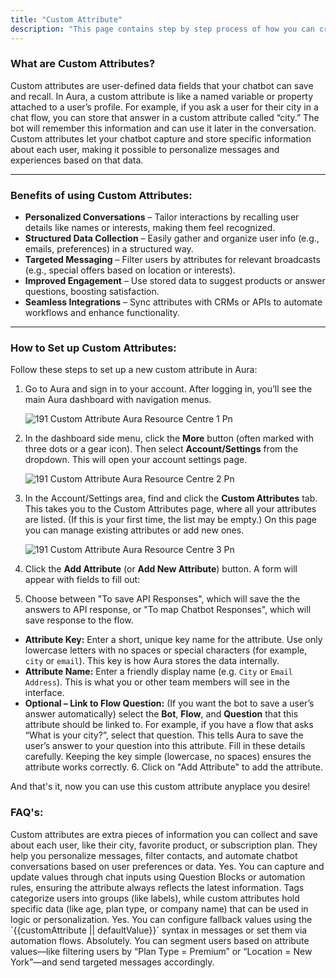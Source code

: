```yaml
---
title: "Custom Attribute"
description: "This page contains step by step process of how you can create and manage the custom attribute in  Aura."
---
```


### **What are Custom Attributes?**

Custom attributes are user-defined data fields that your chatbot can save and recall. In  Aura, a custom attribute is like a named variable or property attached to a user’s profile. For example, if you ask a user for their city in a chat flow, you can store that answer in a custom attribute called “city.” The bot will remember this information and can use it later in the conversation. Custom attributes let your chatbot capture and store specific information about each user, making it possible to personalize messages and experiences based on that data.

---

### **Benefits of using Custom Attributes:**

- **Personalized Conversations** – Tailor interactions by recalling user details like names or interests, making them feel recognized.
- **Structured Data Collection** – Easily gather and organize user info (e.g., emails, preferences) in a structured way.
- **Targeted Messaging** – Filter users by attributes for relevant broadcasts (e.g., special offers based on location or interests).
- **Improved Engagement** – Use stored data to suggest products or answer questions, boosting satisfaction.
- **Seamless Integrations** – Sync attributes with CRMs or APIs to automate workflows and enhance functionality.

---

### **How to Set up Custom Attributes:**

Follow these steps to set up a new custom attribute in  Aura:

1. Go to  Aura and sign in to your account. After logging in, you’ll see the main  Aura dashboard with navigation menus.

   ![191 Custom Attribute  Aura Resource Centre 1 Pn](/images/how-botpenguin-works/custom-attribute/191.custom_attribute__Aura_resource_centre-1.png)
2. In the dashboard side menu, click the **More** button (often marked with three dots or a gear icon). Then select **Account/Settings** from the dropdown. This will open your account settings page.

   ![191 Custom Attribute  Aura Resource Centre 2 Pn](/images/how-botpenguin-works/custom-attribute/191.custom_attribute__Aura_resource_centre-2.png)
3. In the Account/Settings area, find and click the **Custom Attributes** tab. This takes you to the Custom Attributes page, where all your attributes are listed. (If this is your first time, the list may be empty.) On this page you can manage existing attributes or add new ones.

   ![191 Custom Attribute  Aura Resource Centre 3 Pn](/images/how-botpenguin-works/custom-attribute/191.custom_attribute__Aura_resource_centre-3.png)
4. Click the **Add Attribute** (or **Add New Attribute**) button. A form will appear with fields to fill out:
5. Choose between "To save API Responses", which will save the the answers to API response, or "To map Chatbot Responses", which will save response to the flow.

- **Attribute Key:** Enter a short, unique key name for the attribute. Use only lowercase letters with no spaces or special characters (for example, `city` or `email`). This key is how  Aura stores the data internally.
- **Attribute Name:** Enter a friendly display name (e.g. `City` or `Email Address`). This is what you or other team members will see in the interface.
- **Optional – Link to Flow Question:** (If you want the bot to save a user’s answer automatically) select the **Bot**, **Flow**, and **Question** that this attribute should be linked to. For example, if you have a flow that asks “What is your city?”, select that question. This tells  Aura to save the user’s answer to your question into this attribute. Fill in these details carefully. Keeping the key simple (lowercase, no spaces) ensures the attribute works correctly.
  6.  Click on "Add Attribute" to add the attribute.

And that's it, now you can use this custom attribute anyplace you desire\!

### **FAQ's:**

<AccordionGroup>
  <Accordion title="What are custom attributes?">
    Custom attributes are extra pieces of information you can collect and save about each user, like their city, favorite product, or subscription plan.
  </Accordion>
  <Accordion title="Why should I use the custom attributes?">
    They help you personalize messages, filter contacts, and automate chatbot conversations based on user preferences or data.
  </Accordion>
  <Accordion title="Can I dynamically update custom attribute during a conversation?">
    Yes. You can capture and update values through chat inputs using Question Blocks or automation rules, ensuring the attribute always reflects the latest information.
  </Accordion>
  <Accordion title="Difference between custom attributes and tags?">
    Tags categorize users into groups (like labels), while custom attributes hold specific data (like age, plan type, or company name) that can be used in logic or personalization.
  </Accordion>
  <Accordion title="Can I set default value for custom attributes if the user has not provided any?">
    Yes. You can configure fallback values using the `{{customAttribute || defaultValue}}` syntax in messages or set them via automation flows.
  </Accordion>
  <Accordion title="Is it possible to use custom attributes for lead segmentation?">
    Absolutely. You can segment users based on attribute values—like filtering users by “Plan Type = Premium” or “Location = New York”—and send targeted messages accordingly.
  </Accordion>
</AccordionGroup>

 